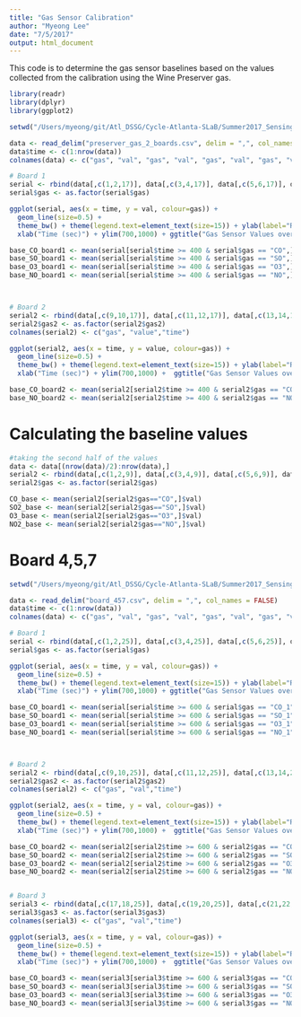 ```yaml
---
title: "Gas Sensor Calibration"
author: "Myeong Lee"
date: "7/5/2017"
output: html_document
---
```


This code is to determine the gas sensor baselines based on the values collected from the calibration using the Wine Preserver gas. 

```r
library(readr)
library(dplyr)
library(ggplot2)

setwd("/Users/myeong/git/Atl_DSSG/Cycle-Atlanta-SLaB/Summer2017_SensingBox_Arduino/gas_calibration/")

data <- read_delim("preserver_gas_2_boards.csv", delim = ",", col_names = FALSE)
data$time <- c(1:nrow(data))
colnames(data) <- c("gas", "val", "gas", "val", "gas", "val", "gas", "val", "gas2", "val2", "gas2", "val2", "gas2", "val2", "gas2", "val2","time")

# Board 1
serial <- rbind(data[,c(1,2,17)], data[,c(3,4,17)], data[,c(5,6,17)], data[,c(7,8,17)])
serial$gas <- as.factor(serial$gas)

ggplot(serial, aes(x = time, y = val, colour=gas)) +
  geom_line(size=0.5) +
  theme_bw() + theme(legend.text=element_text(size=15)) + ylab(label="Raw Values") + 
  xlab("Time (sec)") + ylim(700,1000) + ggtitle("Gas Sensor Values over Time (Board 1)")

base_CO_board1 <- mean(serial[serial$time >= 400 & serial$gas == "CO",]$val)
base_SO_board1 <- mean(serial[serial$time >= 400 & serial$gas == "SO",]$val)
base_O3_board1 <- mean(serial[serial$time >= 400 & serial$gas == "O3",]$val)
base_NO_board1 <- mean(serial[serial$time >= 400 & serial$gas == "NO",]$val)



# Board 2
serial2 <- rbind(data[,c(9,10,17)], data[,c(11,12,17)], data[,c(13,14,17)], data[,c(15,16,17)])
serial2$gas2 <- as.factor(serial2$gas2)
colnames(serial2) <- c("gas", "value","time")

ggplot(serial2, aes(x = time, y = value, colour=gas)) +
  geom_line(size=0.5) +
  theme_bw() + theme(legend.text=element_text(size=15)) + ylab(label="Raw Values") + 
  xlab("Time (sec)") + ylim(700,1000) +  ggtitle("Gas Sensor Values over Time (Board 2)")

base_CO_board2 <- mean(serial2[serial2$time >= 400 & serial2$gas == "CO2",]$value)
base_NO_board2 <- mean(serial2[serial2$time >= 400 & serial2$gas == "NO2",]$value)

```


# Calculating the baseline values
```r

#taking the second half of the values
data <- data[(nrow(data)/2):nrow(data),]
serial2 <- rbind(data[,c(1,2,9)], data[,c(3,4,9)], data[,c(5,6,9)], data[,7:9])
serial2$gas <- as.factor(serial2$gas)

CO_base <- mean(serial2[serial2$gas=="CO",]$val)
SO2_base <- mean(serial2[serial2$gas=="SO",]$val)
O3_base <- mean(serial2[serial2$gas=="O3",]$val)
NO2_base <- mean(serial2[serial2$gas=="NO",]$val)

```

# Board 4,5,7
```r

setwd("/Users/myeong/git/Atl_DSSG/Cycle-Atlanta-SLaB/Summer2017_SensingBox_Arduino/gas_calibration/")

data <- read_delim("board_457.csv", delim = ",", col_names = FALSE)
data$time <- c(1:nrow(data))
colnames(data) <- c("gas", "val", "gas", "val", "gas", "val", "gas", "val", "gas2", "val2", "gas2", "val2", "gas2", "val2", "gas2", "val2", "gas3", "val3", "gas3", "val3", "gas3", "val3", "gas3", "val3", "time")

# Board 1
serial <- rbind(data[,c(1,2,25)], data[,c(3,4,25)], data[,c(5,6,25)], data[,c(7,8,25)])
serial$gas <- as.factor(serial$gas)

ggplot(serial, aes(x = time, y = val, colour=gas)) +
  geom_line(size=0.5) +
  theme_bw() + theme(legend.text=element_text(size=15)) + ylab(label="Raw Values") + 
  xlab("Time (sec)") + ylim(700,1000) + ggtitle("Gas Sensor Values over Time (Board 5)")

base_CO_board1 <- mean(serial[serial$time >= 600 & serial$gas == "CO_1",]$val)
base_SO_board1 <- mean(serial[serial$time >= 600 & serial$gas == "SO_1",]$val)
base_O3_board1 <- mean(serial[serial$time >= 600 & serial$gas == "O3_1",]$val)
base_NO_board1 <- mean(serial[serial$time >= 600 & serial$gas == "NO_1",]$val)



# Board 2
serial2 <- rbind(data[,c(9,10,25)], data[,c(11,12,25)], data[,c(13,14,25)], data[,c(15,16,25)])
serial2$gas2 <- as.factor(serial2$gas2)
colnames(serial2) <- c("gas", "val","time")

ggplot(serial2, aes(x = time, y = val, colour=gas)) +
  geom_line(size=0.5) +
  theme_bw() + theme(legend.text=element_text(size=15)) + ylab(label="Raw Values") + 
  xlab("Time (sec)") + ylim(700,1000) +  ggtitle("Gas Sensor Values over Time (Board 7)")

base_CO_board2 <- mean(serial2[serial2$time >= 600 & serial2$gas == "CO_2",]$val)
base_SO_board2 <- mean(serial2[serial2$time >= 600 & serial2$gas == "SO_2",]$val)
base_O3_board2 <- mean(serial2[serial2$time >= 600 & serial2$gas == "O3_2",]$val)
base_NO_board2 <- mean(serial2[serial2$time >= 600 & serial2$gas == "NO_2",]$val)


# Board 3
serial3 <- rbind(data[,c(17,18,25)], data[,c(19,20,25)], data[,c(21,22,25)], data[,c(23,24,25)])
serial3$gas3 <- as.factor(serial3$gas3)
colnames(serial3) <- c("gas", "val","time")

ggplot(serial3, aes(x = time, y = val, colour=gas)) +
  geom_line(size=0.5) +
  theme_bw() + theme(legend.text=element_text(size=15)) + ylab(label="Raw Values") + 
  xlab("Time (sec)") + ylim(700,1000) +  ggtitle("Gas Sensor Values over Time (Board 4)")

base_CO_board3 <- mean(serial3[serial3$time >= 600 & serial3$gas == "CO_3",]$val)
base_SO_board3 <- mean(serial3[serial3$time >= 600 & serial3$gas == "SO_3",]$val)
base_O3_board3 <- mean(serial3[serial3$time >= 600 & serial3$gas == "O3_3",]$val)
base_NO_board3 <- mean(serial3[serial3$time >= 600 & serial3$gas == "NO_3",]$val)

```

